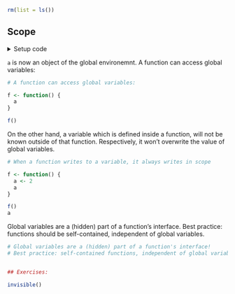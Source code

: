 ```r
rm(list = ls())
```


## Scope

<details><summary>Setup code</summary>
```r
### Scope

```
```r
a <- 5
```
</details>

`a` is now an object of the global environemnt. A function can access global variables:

```r
# A function can access global variables:
```
```r
f <- function() {
  a
}

f()
```

On the other hand, a variable which is defined inside a function, will not be known outside of that function. Respectively, it won't overwrite the value of global variables.

```r
# When a function writes to a variable, it always writes in scope
```
```r
f <- function() {
  a <- 2
  a
}

f()
a
```


Global variables are a (hidden) part of a function's interface.
Best practice: functions should be self-contained, independent of global variables.

```r
# Global variables are a (hidden) part of a function's interface!
# Best practice: self-contained functions, independent of global variables
```
```r

```


```r
## Exercises:
```
```r
invisible()
```
